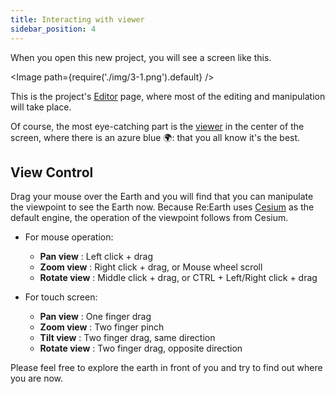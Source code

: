 ```yaml
---
title: Interacting with viewer
sidebar_position: 4
---
```


When you open this new project, you will see a screen like this.

<Image path={require('./img/3-1.png').default} />

This is the project's [Editor](/user-manual/getting-started/understanding-reearth-ui/editor) page, where most of the editing and manipulation will take place.

Of course, the most eye-catching part is the [viewer](/user-manual/getting-started/understanding-reearth-ui/editor#viewer) in the center of the screen, where there is an azure blue 🌍: that you all know it's the best.

## View Control

Drag your mouse over the Earth and you will find that you can manipulate the viewpoint to see the Earth now. Because Re:Earth uses [Cesium](https://cesium.com/) as the default engine, the operation of the viewpoint follows from Cesium.

- For mouse operation:
  - **Pan view** : Left click + drag
  - **Zoom view** : Right click + drag, or Mouse wheel scroll
  - **Rotate view** : Middle click + drag, or CTRL + Left/Right click + drag

- For touch screen:
  - **Pan view** : One finger drag
  - **Zoom view** : Two finger pinch
  - **Tilt view** : Two finger drag, same direction
  - **Rotate view** : Two finger drag, opposite direction

Please feel free to explore the earth in front of you and try to find out where you are now.


